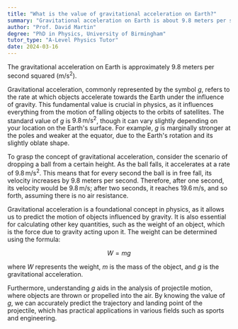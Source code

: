 ```yaml
---
title: "What is the value of gravitational acceleration on Earth?"
summary: "Gravitational acceleration on Earth is about 9.8 meters per second squared (m/s²), which is a key constant in physics related to the force of gravity."
author: "Prof. David Martin"
degree: "PhD in Physics, University of Birmingham"
tutor_type: "A-Level Physics Tutor"
date: 2024-03-16
---
```


The gravitational acceleration on Earth is approximately $9.8$ meters per second squared ($\text{m/s}^2$).

Gravitational acceleration, commonly represented by the symbol $g$, refers to the rate at which objects accelerate towards the Earth under the influence of gravity. This fundamental value is crucial in physics, as it influences everything from the motion of falling objects to the orbits of satellites. The standard value of $g$ is $9.8 \, \text{m/s}^2$, though it can vary slightly depending on your location on the Earth's surface. For example, $g$ is marginally stronger at the poles and weaker at the equator, due to the Earth's rotation and its slightly oblate shape.

To grasp the concept of gravitational acceleration, consider the scenario of dropping a ball from a certain height. As the ball falls, it accelerates at a rate of $9.8 \, \text{m/s}^2$. This means that for every second the ball is in free fall, its velocity increases by $9.8$ meters per second. Therefore, after one second, its velocity would be $9.8 \, \text{m/s}$; after two seconds, it reaches $19.6 \, \text{m/s}$, and so forth, assuming there is no air resistance.

Gravitational acceleration is a foundational concept in physics, as it allows us to predict the motion of objects influenced by gravity. It is also essential for calculating other key quantities, such as the weight of an object, which is the force due to gravity acting upon it. The weight can be determined using the formula:

$$
W = mg
$$

where $W$ represents the weight, $m$ is the mass of the object, and $g$ is the gravitational acceleration.

Furthermore, understanding $g$ aids in the analysis of projectile motion, where objects are thrown or propelled into the air. By knowing the value of $g$, we can accurately predict the trajectory and landing point of the projectile, which has practical applications in various fields such as sports and engineering.
    
